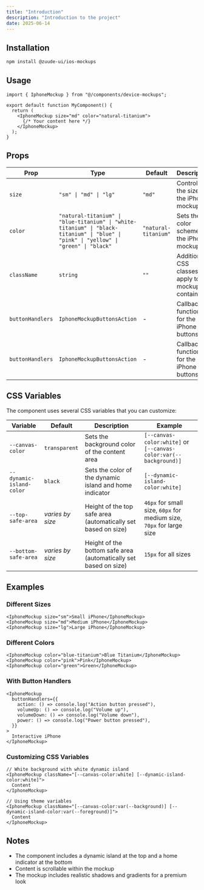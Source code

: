 ```yaml
---
title: "Introduction"
description: "Introduction to the project"
date: 2025-06-14
---
```


## Installation

```bash
npm install @zuude-ui/ios-mockups
```

<Preview name="default" />

## Usage

```tsx
import { IphoneMockup } from "@/components/device-mockups";

export default function MyComponent() {
  return (
    <IphoneMockup size="md" color="natural-titanium">
      {/* Your content here */}
    </IphoneMockup>
  );
}
```

## Props

| Prop             | Type                                                                                                                                  | Default              | Description                                             |
| ---------------- | ------------------------------------------------------------------------------------------------------------------------------------- | -------------------- | ------------------------------------------------------- |
| `size`           | `"sm" \| "md" \| "lg"`                                                                                                                | `"md"`               | Controls the size of the iPhone mockup                  |
| `color`          | `"natural-titanium" \| "blue-titanium" \| "white-titanium" \| "black-titanium" \| "blue" \| "pink" \| "yellow" \| "green" \| "black"` | `"natural-titanium"` | Sets the color scheme of the iPhone mockup              |
| `className`      | `string`                                                                                                                              | `""`                 | Additional CSS classes to apply to the mockup container |
| `buttonHandlers` | `IphoneMockupButtonsAction`                                                                                                           | -                    | Callback functions for the iPhone buttons               |
| `buttonHandlers` | `IphoneMockupButtonsAction`                                                                                                           | -                    | Callback functions for the iPhone buttons               |

## CSS Variables

The component uses several CSS variables that you can customize:

| Variable                 | Default          | Description                                                      | Example                                                              |
| ------------------------ | ---------------- | ---------------------------------------------------------------- | -------------------------------------------------------------------- |
| `--canvas-color`         | `transparent`    | Sets the background color of the content area                    | `[--canvas-color:white]` or `[--canvas-color:var(--background)]`     |
| `--dynamic-island-color` | `black`          | Sets the color of the dynamic island and home indicator          | `[--dynamic-island-color:white]`                                     |
| `--top-safe-area`        | _varies by size_ | Height of the top safe area (automatically set based on size)    | `46px` for small size, `60px` for medium size, `70px` for large size |
| `--bottom-safe-area`     | _varies by size_ | Height of the bottom safe area (automatically set based on size) | `15px` for all sizes                                                 |

## Examples

### Different Sizes

```tsx
<IphoneMockup size="sm">Small iPhone</IphoneMockup>
<IphoneMockup size="md">Medium iPhone</IphoneMockup>
<IphoneMockup size="lg">Large iPhone</IphoneMockup>
```

### Different Colors

```tsx
<IphoneMockup color="blue-titanium">Blue Titanium</IphoneMockup>
<IphoneMockup color="pink">Pink</IphoneMockup>
<IphoneMockup color="green">Green</IphoneMockup>
```

### With Button Handlers

```tsx
<IphoneMockup
  buttonHandlers={{
    action: () => console.log("Action button pressed"),
    volumeUp: () => console.log("Volume up"),
    volumeDown: () => console.log("Volume down"),
    power: () => console.log("Power button pressed"),
  }}
>
  Interactive iPhone
</IphoneMockup>
```

### Customizing CSS Variables

```tsx
// White background with white dynamic island
<IphoneMockup className="[--canvas-color:white] [--dynamic-island-color:white]">
  Content
</IphoneMockup>

// Using theme variables
<IphoneMockup className="[--canvas-color:var(--background)] [--dynamic-island-color:var(--foreground)]">
  Content
</IphoneMockup>
```

## Notes

- The component includes a dynamic island at the top and a home indicator at the bottom
- Content is scrollable within the mockup
- The mockup includes realistic shadows and gradients for a premium look
